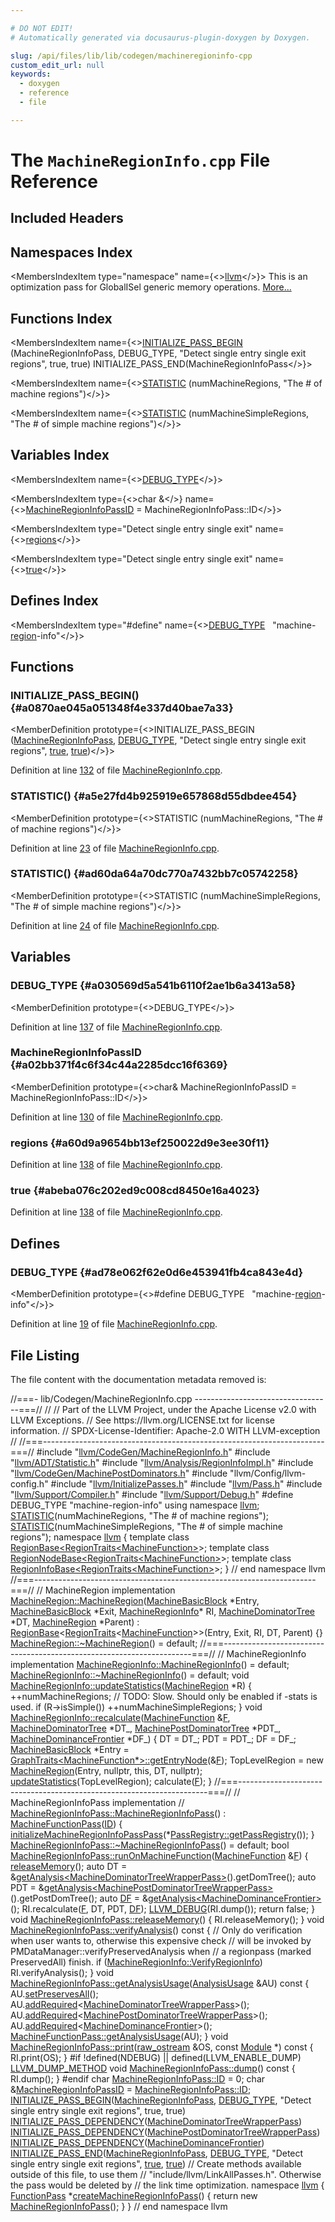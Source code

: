 ```yaml
---

# DO NOT EDIT!
# Automatically generated via docusaurus-plugin-doxygen by Doxygen.

slug: /api/files/lib/lib/codegen/machineregioninfo-cpp
custom_edit_url: null
keywords:
  - doxygen
  - reference
  - file

---
```





# The `MachineRegionInfo.cpp` File Reference

<DoxygenPage pluginConfig={pluginConfig}>



## Included Headers

<IncludesList>
<IncludesListItem
  filePath="llvm/CodeGen/MachineRegionInfo.h"
  permalink="/docs/api/files/include/include/llvm/include/llvm/codegen/machineregioninfo-h"
  isLocal="true" />
<IncludesListItem
  filePath="llvm/ADT/Statistic.h"
  permalink="/docs/api/files/include/include/llvm/include/llvm/adt/statistic-h"
  isLocal="true" />
<IncludesListItem
  filePath="llvm/Analysis/RegionInfoImpl.h"
  permalink="/docs/api/files/include/include/llvm/include/llvm/analysis/regioninfoimpl-h"
  isLocal="true" />
<IncludesListItem
  filePath="llvm/CodeGen/MachinePostDominators.h"
  permalink="/docs/api/files/include/include/llvm/include/llvm/codegen/machinepostdominators-h"
  isLocal="true" />
<IncludesListItem
  filePath="llvm/Config/llvm-config.h"
  permalink=""
  isLocal="true" />
<IncludesListItem
  filePath="llvm/InitializePasses.h"
  permalink="/docs/api/files/include/include/llvm/initializepasses-h"
  isLocal="true" />
<IncludesListItem
  filePath="llvm/Pass.h"
  permalink="/docs/api/files/include/include/llvm/pass-h"
  isLocal="true" />
<IncludesListItem
  filePath="llvm/Support/Compiler.h"
  permalink="/docs/api/files/include/include/llvm/include/llvm/support/compiler-h"
  isLocal="true" />
<IncludesListItem
  filePath="llvm/Support/Debug.h"
  permalink="/docs/api/files/include/include/llvm/include/llvm/support/debug-h"
  isLocal="true" />
</IncludesList>

## Namespaces Index

<MembersIndex>

<MembersIndexItem
  type="namespace"
  name={<><a href="/docs/api/namespaces/llvm">llvm</a></>}>
This is an optimization pass for GlobalISel generic memory operations. <a href="/docs/api/namespaces/llvm/#details">More...</a>
</MembersIndexItem>

</MembersIndex>

## Functions Index

<MembersIndex>

<MembersIndexItem
  name={<><a href="#a0870ae045a051348f4e337d40bae7a33">INITIALIZE&#95;PASS&#95;BEGIN</a> (MachineRegionInfoPass, DEBUG&#95;TYPE, &quot;Detect single entry single exit regions&quot;, true, true) INITIALIZE&#95;PASS&#95;END(MachineRegionInfoPass</>}>
</MembersIndexItem>

<MembersIndexItem
  name={<><a href="#a5e27fd4b925919e657868d55dbdee454">STATISTIC</a> (numMachineRegions, &quot;The # of machine regions&quot;)</>}>
</MembersIndexItem>

<MembersIndexItem
  name={<><a href="#ad60da64a70dc770a7432bb7c05742258">STATISTIC</a> (numMachineSimpleRegions, &quot;The # of simple machine regions&quot;)</>}>
</MembersIndexItem>

</MembersIndex>

## Variables Index

<MembersIndex>

<MembersIndexItem
  name={<><a href="#a030569d5a541b6110f2ae1b6a3413a58">DEBUG&#95;TYPE</a></>}>
</MembersIndexItem>

<MembersIndexItem
  type={<>char &amp;</>}
  name={<><a href="#a02bb371f4c6f34c44a2285dcc16f6369">MachineRegionInfoPassID</a> = MachineRegionInfoPass::ID</>}>
</MembersIndexItem>

<MembersIndexItem
  type="Detect single entry single exit"
  name={<><a href="#a60d9a9654bb13ef250022d9e3ee30f11">regions</a></>}>
</MembersIndexItem>

<MembersIndexItem
  type="Detect single entry single exit"
  name={<><a href="#abeba076c202ed9c008cd8450e16a4023">true</a></>}>
</MembersIndexItem>

</MembersIndex>

## Defines Index

<MembersIndex>

<MembersIndexItem
  type="#define"
  name={<><a href="#ad78e062f62e0d6e453941fb4ca843e4d">DEBUG&#95;TYPE</a>&nbsp;&nbsp;&nbsp;&quot;machine-<a href="/docs/api/files/lib/lib/target/lib/target/spirv/lib/target/spirv/analysis/spirvconvergenceregionanalysis-cpp/#a33444c93840b9e9bfdd93c96394c3408">region</a>-info&quot;</>}>
</MembersIndexItem>

</MembersIndex>


<SectionDefinition>

## Functions

### INITIALIZE&#95;PASS&#95;BEGIN() {#a0870ae045a051348f4e337d40bae7a33}

<MemberDefinition
  prototype={<>INITIALIZE&#95;PASS&#95;BEGIN (<a href="/docs/api/classes/llvm/machineregioninfopass">MachineRegionInfoPass</a>, <a href="/docs/api/files/include/include/llvm/include/llvm/adt/genericcycleimpl-h/#ad78e062f62e0d6e453941fb4ca843e4d">DEBUG&#95;TYPE</a>, &quot;Detect single entry single exit regions&quot;, <a href="/docs/api/files/lib/lib/analysis/basicaliasanalysis-cpp/#af6d5cafbdfc5313e65d990120021a3ec">true</a>, <a href="/docs/api/files/lib/lib/analysis/basicaliasanalysis-cpp/#af6d5cafbdfc5313e65d990120021a3ec">true</a>)</>}>

Definition at line <a href="#l00132">132</a> of file <a href="/docs/api/files/lib/lib/codegen/machineregioninfo-cpp">MachineRegionInfo.cpp</a>.
</MemberDefinition>

### STATISTIC() {#a5e27fd4b925919e657868d55dbdee454}

<MemberDefinition
  prototype={<>STATISTIC (numMachineRegions, &quot;The # of machine regions&quot;)</>}>

Definition at line <a href="#l00023">23</a> of file <a href="/docs/api/files/lib/lib/codegen/machineregioninfo-cpp">MachineRegionInfo.cpp</a>.
</MemberDefinition>

### STATISTIC() {#ad60da64a70dc770a7432bb7c05742258}

<MemberDefinition
  prototype={<>STATISTIC (numMachineSimpleRegions, &quot;The # of simple machine regions&quot;)</>}>

Definition at line <a href="#l00024">24</a> of file <a href="/docs/api/files/lib/lib/codegen/machineregioninfo-cpp">MachineRegionInfo.cpp</a>.
</MemberDefinition>

</SectionDefinition>

<SectionDefinition>

## Variables

### DEBUG&#95;TYPE {#a030569d5a541b6110f2ae1b6a3413a58}

<MemberDefinition
  prototype={<>DEBUG&#95;TYPE</>}>

Definition at line <a href="#l00137">137</a> of file <a href="/docs/api/files/lib/lib/codegen/machineregioninfo-cpp">MachineRegionInfo.cpp</a>.
</MemberDefinition>

### MachineRegionInfoPassID {#a02bb371f4c6f34c44a2285dcc16f6369}

<MemberDefinition
  prototype={<>char&amp; MachineRegionInfoPassID = MachineRegionInfoPass::ID</>}>

Definition at line <a href="#l00130">130</a> of file <a href="/docs/api/files/lib/lib/codegen/machineregioninfo-cpp">MachineRegionInfo.cpp</a>.
</MemberDefinition>

### regions {#a60d9a9654bb13ef250022d9e3ee30f11}

<MemberDefinition
  prototype="Detect single entry single exit regions">

Definition at line <a href="#l00138">138</a> of file <a href="/docs/api/files/lib/lib/codegen/machineregioninfo-cpp">MachineRegionInfo.cpp</a>.
</MemberDefinition>

### true {#abeba076c202ed9c008cd8450e16a4023}

<MemberDefinition
  prototype="Detect single entry single exit true">

Definition at line <a href="#l00138">138</a> of file <a href="/docs/api/files/lib/lib/codegen/machineregioninfo-cpp">MachineRegionInfo.cpp</a>.
</MemberDefinition>

</SectionDefinition>

<SectionDefinition>

## Defines

### DEBUG&#95;TYPE {#ad78e062f62e0d6e453941fb4ca843e4d}

<MemberDefinition
  prototype={<>#define DEBUG&#95;TYPE&nbsp;&nbsp;&nbsp;&quot;machine-<a href="/docs/api/files/lib/lib/target/lib/target/spirv/lib/target/spirv/analysis/spirvconvergenceregionanalysis-cpp/#a33444c93840b9e9bfdd93c96394c3408">region</a>-info&quot;</>}>

Definition at line <a href="#l00019">19</a> of file <a href="/docs/api/files/lib/lib/codegen/machineregioninfo-cpp">MachineRegionInfo.cpp</a>.
</MemberDefinition>

</SectionDefinition>

## File Listing

The file content with the documentation metadata removed is:

<ProgramListing>

<Link id="l00001" /><CodeLine lineNumber="1"><span class="doxyHighlightComment">//===- lib/Codegen/MachineRegionInfo.cpp ----------------------------------===//</span></CodeLine>
<Link id="l00002" /><CodeLine lineNumber="2"><span class="doxyHighlightComment">//</span></CodeLine>
<Link id="l00003" /><CodeLine lineNumber="3"><span class="doxyHighlightComment">// Part of the LLVM Project, under the Apache License v2.0 with LLVM Exceptions.</span></CodeLine>
<Link id="l00004" /><CodeLine lineNumber="4"><span class="doxyHighlightComment">// See https://llvm.org/LICENSE.txt for license information.</span></CodeLine>
<Link id="l00005" /><CodeLine lineNumber="5"><span class="doxyHighlightComment">// SPDX-License-Identifier: Apache-2.0 WITH LLVM-exception</span></CodeLine>
<Link id="l00006" /><CodeLine lineNumber="6"><span class="doxyHighlightComment">//</span></CodeLine>
<Link id="l00007" /><CodeLine lineNumber="7"><span class="doxyHighlightComment">//===----------------------------------------------------------------------===//</span></CodeLine>
<Link id="l00008" /><CodeLine lineNumber="8"></CodeLine>
<Link id="l00009" /><CodeLine lineNumber="9"><span class="doxyHighlightPreprocessor">#include &quot;<a href="/docs/api/files/include/include/llvm/include/llvm/codegen/machineregioninfo-h">llvm/CodeGen/MachineRegionInfo.h</a>&quot;</span></CodeLine>
<Link id="l00010" /><CodeLine lineNumber="10"><span class="doxyHighlightPreprocessor">#include &quot;<a href="/docs/api/files/include/include/llvm/include/llvm/adt/statistic-h">llvm/ADT/Statistic.h</a>&quot;</span></CodeLine>
<Link id="l00011" /><CodeLine lineNumber="11"><span class="doxyHighlightPreprocessor">#include &quot;<a href="/docs/api/files/include/include/llvm/include/llvm/analysis/regioninfoimpl-h">llvm/Analysis/RegionInfoImpl.h</a>&quot;</span></CodeLine>
<Link id="l00012" /><CodeLine lineNumber="12"><span class="doxyHighlightPreprocessor">#include &quot;<a href="/docs/api/files/include/include/llvm/include/llvm/codegen/machinepostdominators-h">llvm/CodeGen/MachinePostDominators.h</a>&quot;</span></CodeLine>
<Link id="l00013" /><CodeLine lineNumber="13"><span class="doxyHighlightPreprocessor">#include &quot;llvm/Config/llvm-config.h&quot;</span></CodeLine>
<Link id="l00014" /><CodeLine lineNumber="14"><span class="doxyHighlightPreprocessor">#include &quot;<a href="/docs/api/files/include/include/llvm/initializepasses-h">llvm/InitializePasses.h</a>&quot;</span></CodeLine>
<Link id="l00015" /><CodeLine lineNumber="15"><span class="doxyHighlightPreprocessor">#include &quot;<a href="/docs/api/files/include/include/llvm/pass-h">llvm/Pass.h</a>&quot;</span></CodeLine>
<Link id="l00016" /><CodeLine lineNumber="16"><span class="doxyHighlightPreprocessor">#include &quot;<a href="/docs/api/files/include/include/llvm/include/llvm/support/compiler-h">llvm/Support/Compiler.h</a>&quot;</span></CodeLine>
<Link id="l00017" /><CodeLine lineNumber="17"><span class="doxyHighlightPreprocessor">#include &quot;<a href="/docs/api/files/include/include/llvm/include/llvm/support/debug-h">llvm/Support/Debug.h</a>&quot;</span></CodeLine>
<Link id="l00018" /><CodeLine lineNumber="18"></CodeLine>
<Link id="l00019" /><CodeLine lineNumber="19" lineLink="#ad78e062f62e0d6e453941fb4ca843e4d"><span class="doxyHighlightPreprocessor">#define DEBUG&#95;TYPE &quot;machine-region-info&quot;</span></CodeLine>
<Link id="l00020" /><CodeLine lineNumber="20"></CodeLine>
<Link id="l00021" /><CodeLine lineNumber="21"><span class="doxyHighlightKeyword">using namespace </span><span class="doxyHighlight"><a href="/docs/api/namespaces/llvm">llvm</a>;</span></CodeLine>
<Link id="l00022" /><CodeLine lineNumber="22"></CodeLine>
<Link id="l00023" /><CodeLine lineNumber="23" lineLink="#a5e27fd4b925919e657868d55dbdee454"><span class="doxyHighlight"><a href="/docs/api/files/include/include/llvm/include/llvm/adt/statistic-h/#ad6117415b93e5675d5a6c8e1855b3b2f">STATISTIC</a>(numMachineRegions,       </span><span class="doxyHighlightStringLiteral">&quot;The # of machine regions&quot;</span><span class="doxyHighlight">);</span></CodeLine>
<Link id="l00024" /><CodeLine lineNumber="24" lineLink="#ad60da64a70dc770a7432bb7c05742258"><span class="doxyHighlight"><a href="/docs/api/files/include/include/llvm/include/llvm/adt/statistic-h/#ad6117415b93e5675d5a6c8e1855b3b2f">STATISTIC</a>(numMachineSimpleRegions, </span><span class="doxyHighlightStringLiteral">&quot;The # of simple machine regions&quot;</span><span class="doxyHighlight">);</span></CodeLine>
<Link id="l00025" /><CodeLine lineNumber="25"></CodeLine>
<Link id="l00026" /><CodeLine lineNumber="26"><span class="doxyHighlightKeyword">namespace </span><span class="doxyHighlight"><a href="/docs/api/namespaces/llvm">llvm</a> &#123;</span></CodeLine>
<Link id="l00027" /><CodeLine lineNumber="27"></CodeLine>
<Link id="l00028" /><CodeLine lineNumber="28"><span class="doxyHighlightKeyword">template</span><span class="doxyHighlight"> </span><span class="doxyHighlightKeyword">class </span><span class="doxyHighlight"><a href="/docs/api/classes/llvm/regionbase">RegionBase&lt;RegionTraits&lt;MachineFunction&gt;</a>&gt;;</span></CodeLine>
<Link id="l00029" /><CodeLine lineNumber="29"><span class="doxyHighlightKeyword">template</span><span class="doxyHighlight"> </span><span class="doxyHighlightKeyword">class </span><span class="doxyHighlight"><a href="/docs/api/classes/llvm/regionnodebase">RegionNodeBase&lt;RegionTraits&lt;MachineFunction&gt;</a>&gt;;</span></CodeLine>
<Link id="l00030" /><CodeLine lineNumber="30"><span class="doxyHighlightKeyword">template</span><span class="doxyHighlight"> </span><span class="doxyHighlightKeyword">class </span><span class="doxyHighlight"><a href="/docs/api/classes/llvm/regioninfobase">RegionInfoBase&lt;RegionTraits&lt;MachineFunction&gt;</a>&gt;;</span></CodeLine>
<Link id="l00031" /><CodeLine lineNumber="31"></CodeLine>
<Link id="l00032" /><CodeLine lineNumber="32"><span class="doxyHighlight">&#125; </span><span class="doxyHighlightComment">// end namespace llvm</span></CodeLine>
<Link id="l00033" /><CodeLine lineNumber="33"></CodeLine>
<Link id="l00034" /><CodeLine lineNumber="34"><span class="doxyHighlightComment">//===----------------------------------------------------------------------===//</span></CodeLine>
<Link id="l00035" /><CodeLine lineNumber="35"><span class="doxyHighlightComment">// MachineRegion implementation</span></CodeLine>
<Link id="l00036" /><CodeLine lineNumber="36"></CodeLine>
<Link id="l00037" /><CodeLine lineNumber="37" lineLink="/docs/api/classes/llvm/machineregion/#a9d64ce76e0b7eb3e270176ce2bda8c2e"><span class="doxyHighlight"><a href="/docs/api/classes/llvm/machineregion/#a9d64ce76e0b7eb3e270176ce2bda8c2e">MachineRegion::MachineRegion</a>(<a href="/docs/api/classes/llvm/machinebasicblock">MachineBasicBlock</a> &#42;Entry, <a href="/docs/api/classes/llvm/machinebasicblock">MachineBasicBlock</a> &#42;Exit,</span></CodeLine>
<Link id="l00038" /><CodeLine lineNumber="38"><span class="doxyHighlight">                             <a href="/docs/api/classes/llvm/machineregioninfo">MachineRegionInfo</a>&#42; RI,</span></CodeLine>
<Link id="l00039" /><CodeLine lineNumber="39"><span class="doxyHighlight">                             <a href="/docs/api/classes/llvm/machinedominatortree">MachineDominatorTree</a> &#42;DT, <a href="/docs/api/classes/llvm/machineregion/#a9d64ce76e0b7eb3e270176ce2bda8c2e">MachineRegion</a> &#42;Parent) :</span></CodeLine>
<Link id="l00040" /><CodeLine lineNumber="40"><span class="doxyHighlight">  <a href="/docs/api/classes/llvm/regionbase/#aaeb673bce3fe39f6a04bcc5cb93c83c8">RegionBase</a>&lt;<a href="/docs/api/structs/llvm/regiontraits">RegionTraits</a>&lt;<a href="/docs/api/classes/llvm/machinefunction">MachineFunction</a>&gt;&gt;(Entry, Exit, RI, DT, Parent) &#123;&#125;</span></CodeLine>
<Link id="l00041" /><CodeLine lineNumber="41"></CodeLine>
<Link id="l00042" /><CodeLine lineNumber="42"><span class="doxyHighlight"><a href="/docs/api/classes/llvm/machineregion/#a5393822b0a24ef8f502545f961e04e92">MachineRegion::~MachineRegion</a>() = </span><span class="doxyHighlightKeywordFlow">default</span><span class="doxyHighlight">;</span></CodeLine>
<Link id="l00043" /><CodeLine lineNumber="43"></CodeLine>
<Link id="l00044" /><CodeLine lineNumber="44"><span class="doxyHighlightComment">//===----------------------------------------------------------------------===//</span></CodeLine>
<Link id="l00045" /><CodeLine lineNumber="45"><span class="doxyHighlightComment">// MachineRegionInfo implementation</span></CodeLine>
<Link id="l00046" /><CodeLine lineNumber="46"></CodeLine>
<Link id="l00047" /><CodeLine lineNumber="47"><span class="doxyHighlight"><a href="/docs/api/classes/llvm/machineregioninfo/#a3276cb2e2218e4322de62c529d296009">MachineRegionInfo::MachineRegionInfo</a>() = </span><span class="doxyHighlightKeywordFlow">default</span><span class="doxyHighlight">;</span></CodeLine>
<Link id="l00048" /><CodeLine lineNumber="48"></CodeLine>
<Link id="l00049" /><CodeLine lineNumber="49"><span class="doxyHighlight"><a href="/docs/api/classes/llvm/machineregioninfo/#a28cec2bea60364813275c6505eddd065">MachineRegionInfo::~MachineRegionInfo</a>() = </span><span class="doxyHighlightKeywordFlow">default</span><span class="doxyHighlight">;</span></CodeLine>
<Link id="l00050" /><CodeLine lineNumber="50"></CodeLine>
<Link id="l00051" /><CodeLine lineNumber="51" lineLink="/docs/api/classes/llvm/machineregioninfo/#ab96a83fa58ce76c06d2135162b8855eb"><span class="doxyHighlightKeywordType">void</span><span class="doxyHighlight"> <a href="/docs/api/classes/llvm/machineregioninfo/#ab96a83fa58ce76c06d2135162b8855eb">MachineRegionInfo::updateStatistics</a>(<a href="/docs/api/classes/llvm/machineregion">MachineRegion</a> &#42;R) &#123;</span></CodeLine>
<Link id="l00052" /><CodeLine lineNumber="52"><span class="doxyHighlight">  ++numMachineRegions;</span></CodeLine>
<Link id="l00053" /><CodeLine lineNumber="53"></CodeLine>
<Link id="l00054" /><CodeLine lineNumber="54"><span class="doxyHighlight">  </span><span class="doxyHighlightComment">// TODO: Slow. Should only be enabled if -stats is used.</span></CodeLine>
<Link id="l00055" /><CodeLine lineNumber="55"><span class="doxyHighlight">  </span><span class="doxyHighlightKeywordFlow">if</span><span class="doxyHighlight"> (R-&gt;isSimple())</span></CodeLine>
<Link id="l00056" /><CodeLine lineNumber="56"><span class="doxyHighlight">    ++numMachineSimpleRegions;</span></CodeLine>
<Link id="l00057" /><CodeLine lineNumber="57"><span class="doxyHighlight">&#125;</span></CodeLine>
<Link id="l00058" /><CodeLine lineNumber="58"></CodeLine>
<Link id="l00059" /><CodeLine lineNumber="59" lineLink="/docs/api/classes/llvm/machineregioninfo/#a61c515804b00668a3300109c7cb533a1"><span class="doxyHighlightKeywordType">void</span><span class="doxyHighlight"> <a href="/docs/api/classes/llvm/machineregioninfo/#a61c515804b00668a3300109c7cb533a1">MachineRegionInfo::recalculate</a>(<a href="/docs/api/classes/llvm/machinefunction">MachineFunction</a> &amp;<a href="/docs/api/files/lib/lib/support/md5-cpp/#a96d73bbd7af15cb1fc38c3f4a3bd82e9">F</a>,</span></CodeLine>
<Link id="l00060" /><CodeLine lineNumber="60"><span class="doxyHighlight">                                    <a href="/docs/api/classes/llvm/machinedominatortree">MachineDominatorTree</a> &#42;DT&#95;,</span></CodeLine>
<Link id="l00061" /><CodeLine lineNumber="61"><span class="doxyHighlight">                                    <a href="/docs/api/classes/llvm/machinepostdominatortree">MachinePostDominatorTree</a> &#42;PDT&#95;,</span></CodeLine>
<Link id="l00062" /><CodeLine lineNumber="62"><span class="doxyHighlight">                                    <a href="/docs/api/classes/llvm/machinedominancefrontier">MachineDominanceFrontier</a> &#42;DF&#95;) &#123;</span></CodeLine>
<Link id="l00063" /><CodeLine lineNumber="63"><span class="doxyHighlight">  DT = DT&#95;;</span></CodeLine>
<Link id="l00064" /><CodeLine lineNumber="64"><span class="doxyHighlight">  PDT = PDT&#95;;</span></CodeLine>
<Link id="l00065" /><CodeLine lineNumber="65"><span class="doxyHighlight">  DF = DF&#95;;</span></CodeLine>
<Link id="l00066" /><CodeLine lineNumber="66"></CodeLine>
<Link id="l00067" /><CodeLine lineNumber="67"><span class="doxyHighlight">  <a href="/docs/api/classes/llvm/machinebasicblock">MachineBasicBlock</a> &#42;Entry = <a href="/docs/api/structs/llvm/graphtraits">GraphTraits&lt;MachineFunction&#42;&gt;::getEntryNode</a>(&amp;<a href="/docs/api/files/lib/lib/support/md5-cpp/#a96d73bbd7af15cb1fc38c3f4a3bd82e9">F</a>);</span></CodeLine>
<Link id="l00068" /><CodeLine lineNumber="68"></CodeLine>
<Link id="l00069" /><CodeLine lineNumber="69"><span class="doxyHighlight">  TopLevelRegion = </span><span class="doxyHighlightKeyword">new</span><span class="doxyHighlight"> <a href="/docs/api/classes/llvm/machineregion">MachineRegion</a>(Entry, </span><span class="doxyHighlightKeyword">nullptr</span><span class="doxyHighlight">, </span><span class="doxyHighlightKeyword">this</span><span class="doxyHighlight">, DT, </span><span class="doxyHighlightKeyword">nullptr</span><span class="doxyHighlight">);</span></CodeLine>
<Link id="l00070" /><CodeLine lineNumber="70"><span class="doxyHighlight">  <a href="/docs/api/classes/llvm/machineregioninfo/#ab96a83fa58ce76c06d2135162b8855eb">updateStatistics</a>(TopLevelRegion);</span></CodeLine>
<Link id="l00071" /><CodeLine lineNumber="71"><span class="doxyHighlight">  calculate(<a href="/docs/api/files/lib/lib/support/md5-cpp/#a96d73bbd7af15cb1fc38c3f4a3bd82e9">F</a>);</span></CodeLine>
<Link id="l00072" /><CodeLine lineNumber="72"><span class="doxyHighlight">&#125;</span></CodeLine>
<Link id="l00073" /><CodeLine lineNumber="73"></CodeLine>
<Link id="l00074" /><CodeLine lineNumber="74"><span class="doxyHighlightComment">//===----------------------------------------------------------------------===//</span></CodeLine>
<Link id="l00075" /><CodeLine lineNumber="75"><span class="doxyHighlightComment">// MachineRegionInfoPass implementation</span></CodeLine>
<Link id="l00076" /><CodeLine lineNumber="76"><span class="doxyHighlightComment">//</span></CodeLine>
<Link id="l00077" /><CodeLine lineNumber="77"></CodeLine>
<Link id="l00078" /><CodeLine lineNumber="78" lineLink="/docs/api/classes/llvm/machineregioninfopass/#af1c246248a49df0c52fd3055ea258faa"><span class="doxyHighlight"><a href="/docs/api/classes/llvm/machineregioninfopass/#af1c246248a49df0c52fd3055ea258faa">MachineRegionInfoPass::MachineRegionInfoPass</a>() : <a href="/docs/api/classes/llvm/machinefunctionpass/#a29c81d2386f4a727c6d33413807530c8">MachineFunctionPass</a>(<a href="/docs/api/classes/llvm/machineregioninfopass/#a4c240f05e5d972a1a15135b2d45f5a5f">ID</a>) &#123;</span></CodeLine>
<Link id="l00079" /><CodeLine lineNumber="79"><span class="doxyHighlight">  <a href="/docs/api/namespaces/llvm/#ac7f85dd0e05b4bda4be2a3dc71dfc82a">initializeMachineRegionInfoPassPass</a>(&#42;<a href="/docs/api/classes/llvm/passregistry/#a05a729900b76c89e808c6c3094921b2f">PassRegistry::getPassRegistry</a>());</span></CodeLine>
<Link id="l00080" /><CodeLine lineNumber="80"><span class="doxyHighlight">&#125;</span></CodeLine>
<Link id="l00081" /><CodeLine lineNumber="81"></CodeLine>
<Link id="l00082" /><CodeLine lineNumber="82"><span class="doxyHighlight"><a href="/docs/api/classes/llvm/machineregioninfopass/#a5a535c16563bee56816dfe005ee276dc">MachineRegionInfoPass::~MachineRegionInfoPass</a>() = </span><span class="doxyHighlightKeywordFlow">default</span><span class="doxyHighlight">;</span></CodeLine>
<Link id="l00083" /><CodeLine lineNumber="83"></CodeLine>
<Link id="l00084" /><CodeLine lineNumber="84" lineLink="/docs/api/classes/llvm/machineregioninfopass/#a4eb11177ec8af97bacb6cea7fd9fe9df"><span class="doxyHighlightKeywordType">bool</span><span class="doxyHighlight"> <a href="/docs/api/classes/llvm/machineregioninfopass/#a4eb11177ec8af97bacb6cea7fd9fe9df">MachineRegionInfoPass::runOnMachineFunction</a>(<a href="/docs/api/classes/llvm/machinefunction">MachineFunction</a> &amp;<a href="/docs/api/files/lib/lib/support/md5-cpp/#a96d73bbd7af15cb1fc38c3f4a3bd82e9">F</a>) &#123;</span></CodeLine>
<Link id="l00085" /><CodeLine lineNumber="85"><span class="doxyHighlight">  <a href="/docs/api/classes/llvm/machineregioninfopass/#aa5a3baaa64942141bfb7a25e073eec7b">releaseMemory</a>();</span></CodeLine>
<Link id="l00086" /><CodeLine lineNumber="86"></CodeLine>
<Link id="l00087" /><CodeLine lineNumber="87"><span class="doxyHighlight">  </span><span class="doxyHighlightKeyword">auto</span><span class="doxyHighlight"> DT = &amp;<a href="/docs/api/classes/llvm/pass/#a4863e5e463fb79955269fbf7fbf52b80">getAnalysis&lt;MachineDominatorTreeWrapperPass&gt;</a>().getDomTree();</span></CodeLine>
<Link id="l00088" /><CodeLine lineNumber="88"><span class="doxyHighlight">  </span><span class="doxyHighlightKeyword">auto</span><span class="doxyHighlight"> PDT =</span></CodeLine>
<Link id="l00089" /><CodeLine lineNumber="89"><span class="doxyHighlight">      &amp;<a href="/docs/api/classes/llvm/pass/#a4863e5e463fb79955269fbf7fbf52b80">getAnalysis&lt;MachinePostDominatorTreeWrapperPass&gt;</a>().getPostDomTree();</span></CodeLine>
<Link id="l00090" /><CodeLine lineNumber="90"><span class="doxyHighlight">  </span><span class="doxyHighlightKeyword">auto</span><span class="doxyHighlight"> <a href="/docs/api/files/lib/lib/transforms/lib/transforms/utils/debugify-cpp/#a9e8fa29f7cb6a03aa586afae7591f6cc">DF</a> = &amp;<a href="/docs/api/classes/llvm/pass/#a4863e5e463fb79955269fbf7fbf52b80">getAnalysis&lt;MachineDominanceFrontier&gt;</a>();</span></CodeLine>
<Link id="l00091" /><CodeLine lineNumber="91"></CodeLine>
<Link id="l00092" /><CodeLine lineNumber="92"><span class="doxyHighlight">  RI.recalculate(<a href="/docs/api/files/lib/lib/support/md5-cpp/#a96d73bbd7af15cb1fc38c3f4a3bd82e9">F</a>, DT, PDT, <a href="/docs/api/files/lib/lib/transforms/lib/transforms/utils/debugify-cpp/#a9e8fa29f7cb6a03aa586afae7591f6cc">DF</a>);</span></CodeLine>
<Link id="l00093" /><CodeLine lineNumber="93"></CodeLine>
<Link id="l00094" /><CodeLine lineNumber="94"><span class="doxyHighlight">  <a href="/docs/api/files/include/include/llvm/include/llvm/support/debug-h/#a196897517069dda1bdb549e24468f7d7">LLVM&#95;DEBUG</a>(RI.dump());</span></CodeLine>
<Link id="l00095" /><CodeLine lineNumber="95"></CodeLine>
<Link id="l00096" /><CodeLine lineNumber="96"><span class="doxyHighlight">  </span><span class="doxyHighlightKeywordFlow">return</span><span class="doxyHighlight"> </span><span class="doxyHighlightKeyword">false</span><span class="doxyHighlight">;</span></CodeLine>
<Link id="l00097" /><CodeLine lineNumber="97"><span class="doxyHighlight">&#125;</span></CodeLine>
<Link id="l00098" /><CodeLine lineNumber="98"></CodeLine>
<Link id="l00099" /><CodeLine lineNumber="99" lineLink="/docs/api/classes/llvm/machineregioninfopass/#aa5a3baaa64942141bfb7a25e073eec7b"><span class="doxyHighlightKeywordType">void</span><span class="doxyHighlight"> <a href="/docs/api/classes/llvm/machineregioninfopass/#aa5a3baaa64942141bfb7a25e073eec7b">MachineRegionInfoPass::releaseMemory</a>() &#123;</span></CodeLine>
<Link id="l00100" /><CodeLine lineNumber="100"><span class="doxyHighlight">  RI.releaseMemory();</span></CodeLine>
<Link id="l00101" /><CodeLine lineNumber="101"><span class="doxyHighlight">&#125;</span></CodeLine>
<Link id="l00102" /><CodeLine lineNumber="102"></CodeLine>
<Link id="l00103" /><CodeLine lineNumber="103" lineLink="/docs/api/classes/llvm/machineregioninfopass/#a76575fdb1ca38e1df6cc3ce7333fd8c6"><span class="doxyHighlightKeywordType">void</span><span class="doxyHighlight"> <a href="/docs/api/classes/llvm/machineregioninfopass/#a76575fdb1ca38e1df6cc3ce7333fd8c6">MachineRegionInfoPass::verifyAnalysis</a>()</span><span class="doxyHighlightKeyword"> const </span><span class="doxyHighlight">&#123;</span></CodeLine>
<Link id="l00104" /><CodeLine lineNumber="104"><span class="doxyHighlight">  </span><span class="doxyHighlightComment">// Only do verification when user wants to, otherwise this expensive check</span></CodeLine>
<Link id="l00105" /><CodeLine lineNumber="105"><span class="doxyHighlight">  </span><span class="doxyHighlightComment">// will be invoked by PMDataManager::verifyPreservedAnalysis when</span></CodeLine>
<Link id="l00106" /><CodeLine lineNumber="106"><span class="doxyHighlight">  </span><span class="doxyHighlightComment">// a regionpass (marked PreservedAll) finish.</span></CodeLine>
<Link id="l00107" /><CodeLine lineNumber="107"><span class="doxyHighlight">  </span><span class="doxyHighlightKeywordFlow">if</span><span class="doxyHighlight"> (<a href="/docs/api/classes/llvm/regioninfobase/#a2fa54fd5d688c50b33085362590f56b3">MachineRegionInfo::VerifyRegionInfo</a>)</span></CodeLine>
<Link id="l00108" /><CodeLine lineNumber="108"><span class="doxyHighlight">    RI.verifyAnalysis();</span></CodeLine>
<Link id="l00109" /><CodeLine lineNumber="109"><span class="doxyHighlight">&#125;</span></CodeLine>
<Link id="l00110" /><CodeLine lineNumber="110"></CodeLine>
<Link id="l00111" /><CodeLine lineNumber="111" lineLink="/docs/api/classes/llvm/machineregioninfopass/#a138a7223339102ce9302bbe172ad77e8"><span class="doxyHighlightKeywordType">void</span><span class="doxyHighlight"> <a href="/docs/api/classes/llvm/machineregioninfopass/#a138a7223339102ce9302bbe172ad77e8">MachineRegionInfoPass::getAnalysisUsage</a>(<a href="/docs/api/classes/llvm/analysisusage">AnalysisUsage</a> &amp;AU)</span><span class="doxyHighlightKeyword"> const </span><span class="doxyHighlight">&#123;</span></CodeLine>
<Link id="l00112" /><CodeLine lineNumber="112"><span class="doxyHighlight">  AU.<a href="/docs/api/classes/llvm/analysisusage/#af22b06a6a4f9df80454071685a0d6a02">setPreservesAll</a>();</span></CodeLine>
<Link id="l00113" /><CodeLine lineNumber="113"><span class="doxyHighlight">  AU.<a href="/docs/api/classes/llvm/analysisusage/#ae0adcccca08fb686c9ce00f9397b660c">addRequired</a>&lt;<a href="/docs/api/classes/llvm/machinedominatortreewrapperpass">MachineDominatorTreeWrapperPass</a>&gt;();</span></CodeLine>
<Link id="l00114" /><CodeLine lineNumber="114"><span class="doxyHighlight">  AU.<a href="/docs/api/classes/llvm/analysisusage/#ae0adcccca08fb686c9ce00f9397b660c">addRequired</a>&lt;<a href="/docs/api/classes/llvm/machinepostdominatortreewrapperpass">MachinePostDominatorTreeWrapperPass</a>&gt;();</span></CodeLine>
<Link id="l00115" /><CodeLine lineNumber="115"><span class="doxyHighlight">  AU.<a href="/docs/api/classes/llvm/analysisusage/#ae0adcccca08fb686c9ce00f9397b660c">addRequired</a>&lt;<a href="/docs/api/classes/llvm/machinedominancefrontier">MachineDominanceFrontier</a>&gt;();</span></CodeLine>
<Link id="l00116" /><CodeLine lineNumber="116"><span class="doxyHighlight">  <a href="/docs/api/classes/llvm/machinefunctionpass/#a864fd57b4304ef933b3281d0ef85a88e">MachineFunctionPass::getAnalysisUsage</a>(AU);</span></CodeLine>
<Link id="l00117" /><CodeLine lineNumber="117"><span class="doxyHighlight">&#125;</span></CodeLine>
<Link id="l00118" /><CodeLine lineNumber="118"></CodeLine>
<Link id="l00119" /><CodeLine lineNumber="119" lineLink="/docs/api/classes/llvm/machineregioninfopass/#aeda64993e8c528b2971b13fa1fc272bc"><span class="doxyHighlightKeywordType">void</span><span class="doxyHighlight"> <a href="/docs/api/classes/llvm/machineregioninfopass/#aeda64993e8c528b2971b13fa1fc272bc">MachineRegionInfoPass::print</a>(<a href="/docs/api/classes/llvm/raw-ostream">raw&#95;ostream</a> &amp;OS, </span><span class="doxyHighlightKeyword">const</span><span class="doxyHighlight"> <a href="/docs/api/classes/llvm/module">Module</a> &#42;)</span><span class="doxyHighlightKeyword"> const </span><span class="doxyHighlight">&#123;</span></CodeLine>
<Link id="l00120" /><CodeLine lineNumber="120"><span class="doxyHighlight">  RI.print(OS);</span></CodeLine>
<Link id="l00121" /><CodeLine lineNumber="121"><span class="doxyHighlight">&#125;</span></CodeLine>
<Link id="l00122" /><CodeLine lineNumber="122"></CodeLine>
<Link id="l00123" /><CodeLine lineNumber="123"><span class="doxyHighlightPreprocessor">#if !defined(NDEBUG) || defined(LLVM&#95;ENABLE&#95;DUMP)</span></CodeLine>
<Link id="l00124" /><CodeLine lineNumber="124" lineLink="/docs/api/classes/llvm/machineregioninfopass/#a7d5fb681435942ddcd1efd2566404979"><span class="doxyHighlight"><a href="/docs/api/files/include/include/llvm/include/llvm/support/compiler-h/#aa863693eef567397d9c292da5bf22d34">LLVM&#95;DUMP&#95;METHOD</a> </span><span class="doxyHighlightKeywordType">void</span><span class="doxyHighlight"> <a href="/docs/api/classes/llvm/machineregioninfopass/#a7d5fb681435942ddcd1efd2566404979">MachineRegionInfoPass::dump</a>()</span><span class="doxyHighlightKeyword"> const </span><span class="doxyHighlight">&#123;</span></CodeLine>
<Link id="l00125" /><CodeLine lineNumber="125"><span class="doxyHighlight">  RI.dump();</span></CodeLine>
<Link id="l00126" /><CodeLine lineNumber="126"><span class="doxyHighlight">&#125;</span></CodeLine>
<Link id="l00127" /><CodeLine lineNumber="127"><span class="doxyHighlightPreprocessor">#endif</span></CodeLine>
<Link id="l00128" /><CodeLine lineNumber="128"></CodeLine>
<Link id="l00129" /><CodeLine lineNumber="129"><span class="doxyHighlightKeywordType">char</span><span class="doxyHighlight"> <a href="/docs/api/classes/llvm/machineregioninfopass/#a4c240f05e5d972a1a15135b2d45f5a5f">MachineRegionInfoPass::ID</a> = 0;</span></CodeLine>
<Link id="l00130" /><CodeLine lineNumber="130" lineLink="#a02bb371f4c6f34c44a2285dcc16f6369"><span class="doxyHighlightKeywordType">char</span><span class="doxyHighlight"> &amp;<a href="/docs/api/namespaces/llvm/#a23ef8d65e35ffc74caf19e37fba647c0">MachineRegionInfoPassID</a> = <a href="/docs/api/classes/llvm/machineregioninfopass/#a4c240f05e5d972a1a15135b2d45f5a5f">MachineRegionInfoPass::ID</a>;</span></CodeLine>
<Link id="l00131" /><CodeLine lineNumber="131"></CodeLine>
<Link id="l00132" /><CodeLine lineNumber="132" lineLink="#a0870ae045a051348f4e337d40bae7a33"><span class="doxyHighlight"><a href="/docs/api/files/include/include/llvm/passsupport-h/#aaa970fc931c1c63037a8182e028d04b1">INITIALIZE&#95;PASS&#95;BEGIN</a>(<a href="/docs/api/classes/llvm/machineregioninfopass">MachineRegionInfoPass</a>, <a href="/docs/api/files/include/include/llvm/include/llvm/adt/genericcycleimpl-h/#ad78e062f62e0d6e453941fb4ca843e4d">DEBUG&#95;TYPE</a>,</span></CodeLine>
<Link id="l00133" /><CodeLine lineNumber="133"><span class="doxyHighlight">                      </span><span class="doxyHighlightStringLiteral">&quot;Detect single entry single exit regions&quot;</span><span class="doxyHighlight">, </span><span class="doxyHighlightKeyword">true</span><span class="doxyHighlight">, </span><span class="doxyHighlightKeyword">true</span><span class="doxyHighlight">)</span></CodeLine>
<Link id="l00134" /><CodeLine lineNumber="134"><span class="doxyHighlight"><a href="/docs/api/files/include/include/llvm/passsupport-h/#a14724f1ccf528e73bb29bc9230737967">INITIALIZE&#95;PASS&#95;DEPENDENCY</a>(<a href="/docs/api/classes/llvm/machinedominatortreewrapperpass">MachineDominatorTreeWrapperPass</a>)</span></CodeLine>
<Link id="l00135" /><CodeLine lineNumber="135"><span class="doxyHighlight"><a href="/docs/api/files/include/include/llvm/passsupport-h/#a14724f1ccf528e73bb29bc9230737967">INITIALIZE&#95;PASS&#95;DEPENDENCY</a>(<a href="/docs/api/classes/llvm/machinepostdominatortreewrapperpass">MachinePostDominatorTreeWrapperPass</a>)</span></CodeLine>
<Link id="l00136" /><CodeLine lineNumber="136"><span class="doxyHighlight"><a href="/docs/api/files/include/include/llvm/passsupport-h/#a14724f1ccf528e73bb29bc9230737967">INITIALIZE&#95;PASS&#95;DEPENDENCY</a>(<a href="/docs/api/classes/llvm/machinedominancefrontier">MachineDominanceFrontier</a>)</span></CodeLine>
<Link id="l00137" /><CodeLine lineNumber="137" lineLink="#a030569d5a541b6110f2ae1b6a3413a58"><span class="doxyHighlight"><a href="/docs/api/files/include/include/llvm/passsupport-h/#a74ce8276b89067e806f67c45a6d92575">INITIALIZE&#95;PASS&#95;END</a>(<a href="/docs/api/classes/llvm/machineregioninfopass">MachineRegionInfoPass</a>, <a href="/docs/api/files/include/include/llvm/include/llvm/adt/genericcycleimpl-h/#ad78e062f62e0d6e453941fb4ca843e4d">DEBUG&#95;TYPE</a>,</span></CodeLine>
<Link id="l00138" /><CodeLine lineNumber="138" lineLink="#a60d9a9654bb13ef250022d9e3ee30f11"><span class="doxyHighlight">                    </span><span class="doxyHighlightStringLiteral">&quot;Detect single entry single exit regions&quot;</span><span class="doxyHighlight">, <a href="/docs/api/files/lib/lib/analysis/basicaliasanalysis-cpp/#af6d5cafbdfc5313e65d990120021a3ec">true</a>, <a href="/docs/api/files/lib/lib/analysis/basicaliasanalysis-cpp/#af6d5cafbdfc5313e65d990120021a3ec">true</a>)</span></CodeLine>
<Link id="l00139" /><CodeLine lineNumber="139"></CodeLine>
<Link id="l00140" /><CodeLine lineNumber="140"><span class="doxyHighlightComment">// Create methods available outside of this file, to use them</span></CodeLine>
<Link id="l00141" /><CodeLine lineNumber="141"><span class="doxyHighlightComment">// &quot;include/llvm/LinkAllPasses.h&quot;. Otherwise the pass would be deleted by</span></CodeLine>
<Link id="l00142" /><CodeLine lineNumber="142"><span class="doxyHighlightComment">// the link time optimization.</span></CodeLine>
<Link id="l00143" /><CodeLine lineNumber="143"></CodeLine>
<Link id="l00144" /><CodeLine lineNumber="144"><span class="doxyHighlight">namespace <a href="/docs/api/namespaces/llvm">llvm</a> &#123;</span></CodeLine>
<Link id="l00145" /><CodeLine lineNumber="145"></CodeLine>
<Link id="l00146" /><CodeLine lineNumber="146" lineLink="/docs/api/namespaces/llvm/#a794f462aafeb1d0328913a59d75d4699"><span class="doxyHighlight"><a href="/docs/api/classes/llvm/functionpass">FunctionPass</a> &#42;<a href="/docs/api/namespaces/llvm/#a794f462aafeb1d0328913a59d75d4699">createMachineRegionInfoPass</a>() &#123;</span></CodeLine>
<Link id="l00147" /><CodeLine lineNumber="147"><span class="doxyHighlight">  </span><span class="doxyHighlightKeywordFlow">return</span><span class="doxyHighlight"> </span><span class="doxyHighlightKeyword">new</span><span class="doxyHighlight"> <a href="/docs/api/classes/llvm/machineregioninfopass">MachineRegionInfoPass</a>();</span></CodeLine>
<Link id="l00148" /><CodeLine lineNumber="148"><span class="doxyHighlight">&#125;</span></CodeLine>
<Link id="l00149" /><CodeLine lineNumber="149"></CodeLine>
<Link id="l00150" /><CodeLine lineNumber="150"><span class="doxyHighlight">&#125; </span><span class="doxyHighlightComment">// end namespace llvm</span></CodeLine>

</ProgramListing>


</DoxygenPage>

